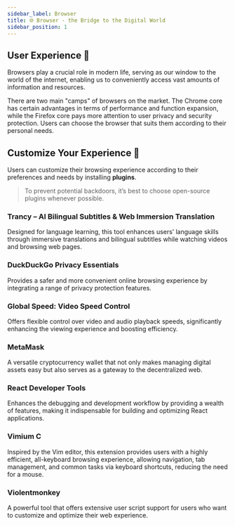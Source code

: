 ```yaml
---
sidebar_label: Browser
title: 🌐 Browser - the Bridge to the Digital World
sidebar_position: 1
---
```


## User Experience 📝

Browsers play a crucial role in modern life, serving as our window to the world of the internet, enabling us to conveniently access vast amounts of information and resources.

There are two main "camps" of browsers on the market. The Chrome core has certain advantages in terms of performance and function expansion, while the Firefox core pays more attention to user privacy and security protection. Users can choose the browser that suits them according to their personal needs.

## Customize Your Experience 🔌

Users can customize their browsing experience according to their preferences and needs by installing <b>plugins</b>.

> To prevent potential backdoors, it’s best to choose open-source plugins whenever possible.

### Trancy – AI Bilingual Subtitles & Web Immersion Translation

Designed for language learning, this tool enhances users’ language skills through immersive translations and bilingual subtitles while watching videos and browsing web pages.

### DuckDuckGo Privacy Essentials

Provides a safer and more convenient online browsing experience by integrating a range of privacy protection features.

### Global Speed: Video Speed Control

Offers flexible control over video and audio playback speeds, significantly enhancing the viewing experience and boosting efficiency.

### MetaMask

A versatile cryptocurrency wallet that not only makes managing digital assets easy but also serves as a gateway to the decentralized web.

### React Developer Tools

Enhances the debugging and development workflow by providing a wealth of features, making it indispensable for building and optimizing React applications.

### Vimium C

Inspired by the Vim editor, this extension provides users with a highly efficient, all-keyboard browsing experience, allowing navigation, tab management, and common tasks via keyboard shortcuts, reducing the need for a mouse.

### Violentmonkey

A powerful tool that offers extensive user script support for users who want to customize and optimize their web experience.
